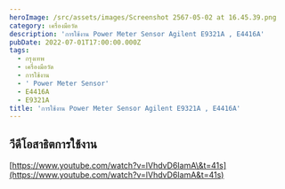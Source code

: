 ```yaml
---
heroImage: /src/assets/images/Screenshot 2567-05-02 at 16.45.39.png
category: เครื่องมือวัด
description: 'การใช้งาน Power Meter Sensor Agilent E9321A , E4416A'
pubDate: 2022-07-01T17:00:00.000Z
tags:
  - กรุงเทพ
  - เครื่องมือวัด
  - การใช้งาน
  - ' Power Meter Sensor'
  - E4416A
  - E9321A
title: 'การใช้งาน Power Meter Sensor Agilent E9321A , E4416A'
---
```


## วีดีโอสาธิตการใช้งาน

[https://www.youtube.com/watch?v=lVhdvD6IamA\&t=41s](https://www.youtube.com/watch?v=lVhdvD6IamA&t=41s)
